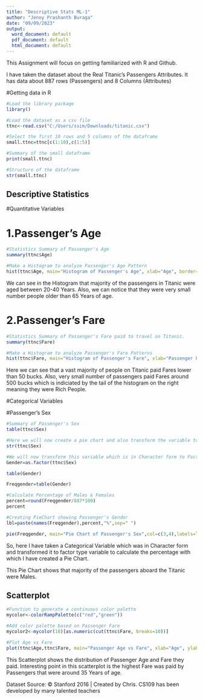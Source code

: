 ---
title: "Descriptive Stats ML-1"
author: "Jenny Prashanth Buraga"
date: "09/09/2023"
output:
  word_document: default
  pdf_document: default
  html_document: default
---

This Assignment will focus on getting familiarized with R and Github.

I have taken the dataset about the Real Titanic's Passengers Attributes. It has data about 887 rows (Passengers) and 8 Columns (Attributes)

#Getting data in R

```{r}


#Load the library package
library()

#Load the dataset as a csv file
ttnc<-read.csv("C:/Users/ssim/Downloads/titanic.csv")

#Select the first 10 rows and 5 columns of the dataframe
small.ttnc=ttnc[c(1:10),c(1:5)]

#Summary of the small dataframe
print(small.ttnc)

#Structure of the dataframe
str(small.ttnc)
```

## Descriptive Statistics

#Quantitative Variables

# 1.Passenger's Age

```{r}
  
#Statistics Summary of Passenger's Age
summary(ttnc$Age)

#Make a Histogram to analyze Passenger's Age Pattern
hist(ttnc$Age, main="Histogram of Passenger's Age", xlab="Age", border="black", col="darkred", xlim=c(0,85), ylab="Frequency of Ages", las=1, breaks=20)
```

We can see in the Histogram that majority of the passengers in Titanic were aged between 20-40 Years. Also, we can notice that they were very small number people older than 65 Years of age.

# 2.Passenger's Fare

```{r}

#Statistics Summary of Passenger's Fare paid to travel on Titanic.
summary(ttnc$Fare)

#Make a Histogram to analyze Passenger's Fare Patterns
hist(ttnc$Fare, main="Histogram of Passenger's Fare", xlab="Passenger Fare", border="black", col="darkgreen", xlim=c(0,520), ylab="Frequency of Fares", las=1, breaks=10)
```

Here we can see that a vast majority of people on Titanic paid Fares lower than 50 bucks. Also, very small number of passengers paid Fares around 500 bucks which is indiciated by the tail of the histogram on the right meaning they were Rich People.

#Categorical Variables

#Passenger's Sex

```{r}

#Summary of Passenger's Sex
table(ttnc$Sex)

#Here we will now create a pie chart and also transform the variable to make a Percentage Pie Chart
str(ttnc$Sex)

#We will now transform this variable which is in Character form to Factor form
Gender=as.factor(ttnc$Sex)

table(Gender)

Freqgender=table(Gender)

#Calculate Percentage of Males & Females
percent=round(Freqgender/887*100)
percent

#Creating PieChart showing Passenger's Gender
lbl=paste(names(Freqgender),percent,"%",sep=" ")

pie(Freqgender, main="Pie Chart of Passenger's Sex",col=c(3,4),labels=lbl)

```

So, here I have taken a Categorical Variable which was in Character form and transformed it to factor type variable to calculate the percentage with which I have created a Pie Chart.

This Pie Chart shows that majority of the passengers aboard the Titanic were Males.

## Scatterplot

```{r}
#Function to generate a continuous color palette
mycolor<-colorRampPalette(c("red","green"))

#Add color palette based on Passenger Fare
mycolor2<-mycolor(10)[as.numeric(cut(ttnc$Fare, breaks=10))]

#Plot Age vs Fare
plot(ttnc$Age,ttnc$Fare, main="Passenger Age vs Fare", xlab="Age", ylab="Fare", col=mycolor2, pch=20)

```

This Scatterplot shows the distribution of Passenger Age and Fare they paid. Interesting point in this scatterplot is the highest Fare was paid by Passengers that were around 35 Years of age.

Dataset Source: © Stanford 2016 \| Created by Chris. CS109 has been developed by many talented teachers
